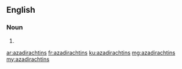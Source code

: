 ==English==

===Noun===
{{head|en|plural}}

# {{plural of|azadirachtin|lang=en|nocat=1}}

[[ar:azadirachtins]]
[[fr:azadirachtins]]
[[ku:azadirachtins]]
[[mg:azadirachtins]]
[[my:azadirachtins]]